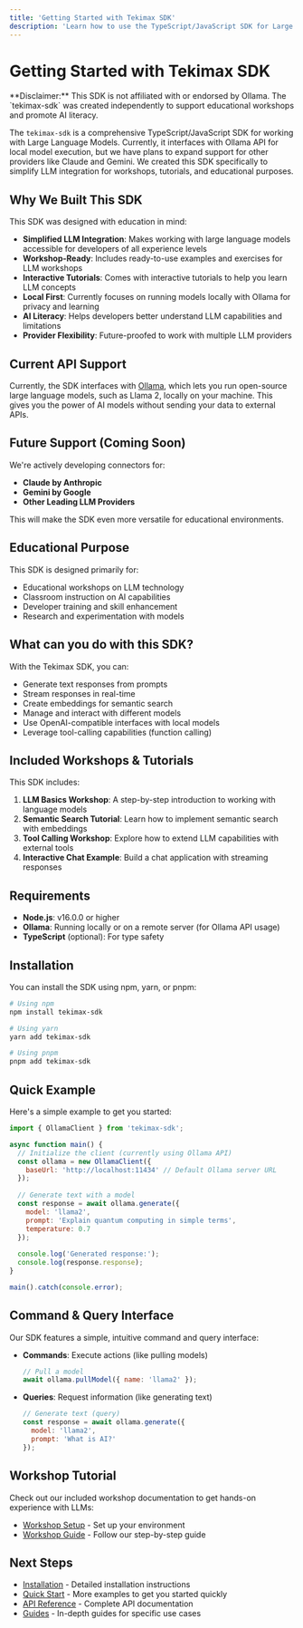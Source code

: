 ```yaml
---
title: 'Getting Started with Tekimax SDK'
description: 'Learn how to use the TypeScript/JavaScript SDK for Large Language Models'
---
```


# Getting Started with Tekimax SDK

<Note>
  **Disclaimer:** This SDK is not affiliated with or endorsed by Ollama. The `tekimax-sdk` was created independently to support educational workshops and promote AI literacy.
</Note>

The `tekimax-sdk` is a comprehensive TypeScript/JavaScript SDK for working with Large Language Models. Currently, it interfaces with Ollama API for local model execution, but we have plans to expand support for other providers like Claude and Gemini. We created this SDK specifically to simplify LLM integration for workshops, tutorials, and educational purposes.

## Why We Built This SDK

This SDK was designed with education in mind:

- **Simplified LLM Integration**: Makes working with large language models accessible for developers of all experience levels
- **Workshop-Ready**: Includes ready-to-use examples and exercises for LLM workshops
- **Interactive Tutorials**: Comes with interactive tutorials to help you learn LLM concepts
- **Local First**: Currently focuses on running models locally with Ollama for privacy and learning
- **AI Literacy**: Helps developers better understand LLM capabilities and limitations
- **Provider Flexibility**: Future-proofed to work with multiple LLM providers

## Current API Support

Currently, the SDK interfaces with [Ollama](https://ollama.ai), which lets you run open-source large language models, such as Llama 2, locally on your machine. This gives you the power of AI models without sending your data to external APIs.

## Future Support (Coming Soon)

We're actively developing connectors for:
- **Claude by Anthropic**
- **Gemini by Google**
- **Other Leading LLM Providers**

This will make the SDK even more versatile for educational environments.

## Educational Purpose

This SDK is designed primarily for:
- Educational workshops on LLM technology
- Classroom instruction on AI capabilities
- Developer training and skill enhancement
- Research and experimentation with models

## What can you do with this SDK?

With the Tekimax SDK, you can:

- Generate text responses from prompts
- Stream responses in real-time
- Create embeddings for semantic search
- Manage and interact with different models
- Use OpenAI-compatible interfaces with local models
- Leverage tool-calling capabilities (function calling)

## Included Workshops & Tutorials

This SDK includes:

1. **LLM Basics Workshop**: A step-by-step introduction to working with language models
2. **Semantic Search Tutorial**: Learn how to implement semantic search with embeddings
3. **Tool Calling Workshop**: Explore how to extend LLM capabilities with external tools
4. **Interactive Chat Example**: Build a chat application with streaming responses

## Requirements

- **Node.js**: v16.0.0 or higher
- **Ollama**: Running locally or on a remote server (for Ollama API usage)
- **TypeScript** (optional): For type safety

## Installation

You can install the SDK using npm, yarn, or pnpm:

```bash
# Using npm
npm install tekimax-sdk

# Using yarn
yarn add tekimax-sdk

# Using pnpm
pnpm add tekimax-sdk
```

## Quick Example

Here's a simple example to get you started:

```javascript
import { OllamaClient } from 'tekimax-sdk';

async function main() {
  // Initialize the client (currently using Ollama API)
  const ollama = new OllamaClient({
    baseUrl: 'http://localhost:11434' // Default Ollama server URL
  });
  
  // Generate text with a model
  const response = await ollama.generate({
    model: 'llama2',
    prompt: 'Explain quantum computing in simple terms',
    temperature: 0.7
  });
  
  console.log('Generated response:');
  console.log(response.response);
}

main().catch(console.error);
```

## Command & Query Interface

Our SDK features a simple, intuitive command and query interface:

- **Commands**: Execute actions (like pulling models)
  ```javascript
  // Pull a model
  await ollama.pullModel({ name: 'llama2' });
  ```

- **Queries**: Request information (like generating text)
  ```javascript
  // Generate text (query)
  const response = await ollama.generate({ 
    model: 'llama2',
    prompt: 'What is AI?'
  });
  ```

## Workshop Tutorial

Check out our included workshop documentation to get hands-on experience with LLMs:
- [Workshop Setup](/docs/workshop-setup.md) - Set up your environment
- [Workshop Guide](/docs/workshop.md) - Follow our step-by-step guide

## Next Steps

- [Installation](/docs/installation) - Detailed installation instructions
- [Quick Start](/docs/quickstart) - More examples to get you started quickly
- [API Reference](/docs/api/overview) - Complete API documentation
- [Guides](/docs/guides/basic-usage) - In-depth guides for specific use cases 